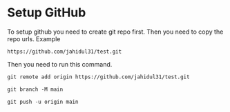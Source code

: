 # Setup GitHub

To setup github you need to create git repo first. Then you need to copy the repo urls. Example

`https://github.com/jahidul31/test.git`

Then you need to run this command.

```html copy
git remote add origin https://github.com/jahidul31/test.git
```

```html copy /git/
git branch -M main
```

```html copy /git/
git push -u origin main
```

